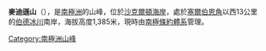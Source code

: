 {{coord|80|26|S|160|10|E|source:GNIS|display=title}}

'''麥迪遜山'''（{{lang-en|Mount Madison}}），是[[南極洲|南極洲]]的山峰，位於[[沙克爾頓海岸|沙克爾頓海岸]]，處於[[塞爾伯恩角|塞爾伯恩角]]以西13公里的[[伯德冰川|伯德冰川]]南岸，海拔高度1,385米，現時由[[南極條約體系|南極條約體系]]管理。

{{DEFAULTSORT:Mount Madison}}
[[Category:南極洲山峰|Category:南極洲山峰]]


{{ShackletonCoast-geo-stub}}